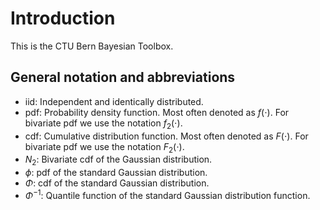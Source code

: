 # Introduction

This is the CTU Bern Bayesian Toolbox.

## General notation and abbreviations

-   iid: Independent and identically distributed.
-   pdf: Probability density function. Most often denoted as $f(\cdot)$. For bivariate pdf we use the notation $f_2(\cdot)$.
-   cdf: Cumulative distribution function. Most often denoted as $F(\cdot)$. For bivariate pdf we use the notation $F_2(\cdot)$.
-   $N_2$: Bivariate cdf of the Gaussian distribution.
-   $\phi$: pdf of the standard Gaussian distribution.
-   $\Phi$: cdf of the standard Gaussian distribution.
-   $\Phi^{-1}$: Quantile function of the standard Gaussian distribution function.